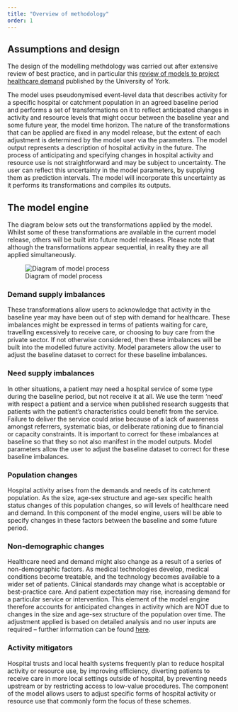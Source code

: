```yaml
---
title: "Overview of methodology"
order: 1
---
```


## Assumptions and design

The design of the modelling methdology was carried out after extensive review of best practice, and in particular this [review of models to project healthcare demand](https://www.york.ac.uk/media/che/documents/papers/researchpapers/CHERP186_projecting_healthcare_demand.pdf) published by the University of York.

The model uses pseudonymised event-level data that describes activity for a specific hospital or catchment population in an agreed baseline period and performs a set of transformations on it to reflect anticipated changes in activity and resource levels that might occur between the baseline year and some future year, the model time horizon.  The nature of the transformations that can be applied are fixed in any model release, but the extent of each adjustment is determined by the model user via the parameters.  The model output represents a description of hospital activity in the future.
The process of anticipating and specifying changes in hospital activity and resource use is not straightforward and may be subject to uncertainty.  The user can reflect this uncertainty in the model parameters, by supplying them as prediction intervals.  The model will incorporate this uncertainty as it performs its transformations and compiles its outputs.

## The model engine

The diagram below sets out the transformations applied by the model.  Whilst some of these transformations are available in the current model release, others will be built into future model releases. Please note that although the transformations appear sequential, in reality they are all applied simultaneously.

![Diagram of model process](../resources/NHP_model_process.png){fig-alt="Diagram showing the processes of the model"}

### Demand supply imbalances
These transformations allow users to acknowledge that activity in the baseline year may have been out of step with demand for healthcare.  These imbalances might be expressed in terms of patients waiting for care, travelling excessively to receive care, or choosing to buy care from the private sector.  If not otherwise considered, then these imbalances will be built into the modelled future activity.  Model parameters allow the user to adjust the baseline dataset to correct for these baseline imbalances.

### Need supply imbalances
In other situations, a patient may need a hospital service of some type during the baseline period, but not receive it at all.  We use the term 'need' with respect a patient and a service when published research suggests that patients with the patient's characteristics could benefit from the service.  Failure to deliver the service could arise because of a lack of awareness amongst referrers, systematic bias, or deliberate rationing due to financial or capacity constraints.  It is important to correct for these imbalances at baseline so that they so not also manifest in the model outputs.  Model parameters allow the user to adjust the baseline dataset to correct for these baseline imbalances.

### Population changes
Hospital activity arises from the demands and needs of its catchment population. As the size, age-sex structure and age-sex specific health status changes of this population changes, so will levels of healthcare need and demand.  In this component of the model engine, users will be able to specify changes in these factors between the baseline and some future period.

### Non-demographic changes
Healthcare need and demand might also change as a result of a series of non-demographic factors.  As medical technologies develop, medical conditions become treatable, and the technology becomes available to a wider set of patients.  Clinical standards may change what is acceptable or best-practice care.  And patient expectation may rise, increasing demand for a particular service or intervention.  This element of the model engine therefore accounts for anticipated changes in activity which are NOT due to changes in the size and age-sex structure of the population over time. The adjustment applied is based on detailed analysis and no user inputs are required – further information can be found [here](non-demographic_growth.qmd).

### Activity mitigators
Hospital trusts and local health systems frequently plan to reduce hospital activity or resource use, by improving efficiency, diverting patients to receive care in more local settings outside of hospital, by preventing needs upstream or by restricting access to low-value procedures.  The component of the model allows users to adjust specific forms of hospital activity or resource use that commonly form the focus of these schemes.
